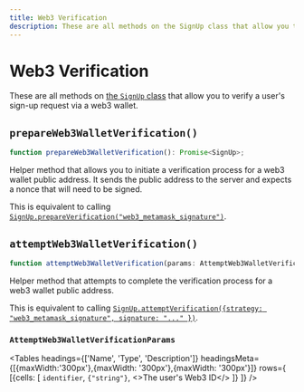 ---
title: Web3 Verification
description: These are all methods on the SignUp class that allow you to verify a user's sign-up request via a web3 wallet.
---


# Web3 Verification

These are all methods on [the `SignUp` class](/docs/references/javascript/sign-up/sign-up) that allow you to verify a user's sign-up request via a web3 wallet.

## `prepareWeb3WalletVerification()`

```typescript
function prepareWeb3WalletVerification(): Promise<SignUp>;
```

Helper method that allows you to initiate a verification process for a web3 wallet public address. It sends the public address to the server and expects a nonce that will need to be signed.

This is equivalent to calling [`SignUp.prepareVerification("web3_metamask_signature")`](/docs/references/javascript/sign-up/verification#prepare-verification).

## `attemptWeb3WalletVerification()`

```typescript
function attemptWeb3WalletVerification(params: AttemptWeb3WalletVerificationParams): Promise<SignUp>;
```

Helper method that attempts to complete the verification process for a web3 wallet public address.

This is equivalent to calling [`SignUp.attemptVerification({strategy: "web3_metamask_signature", signature: "..." })`](/docs/references/javascript/sign-up/verification#attempt-verification).

### `AttemptWeb3WalletVerificationParams`


<Tables
  headings={['Name', 'Type', 'Description']}
  headingsMeta={[{maxWidth:'300px'},{maxWidth: '300px'},{maxWidth: '300px'}]}
  rows={
        [{cells: [
            <code>identifier</code>,
            <code>{"string"}</code>,
            <>The user's Web3 ID</>
        ]}
    ]}
/>
